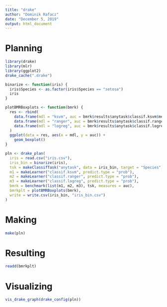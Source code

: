 ```yaml
---
title: "drake"
author: "Dominik Rafacz"
date: "December 5, 2019"
output: html_document
---
```


# Planning

```r
library(drake)
library(mlr)
library(ggplot2)
drake_cache(".drake")

binarize <- function(iris) {
  iris$Species <- as.factor(iris$Species == "setosa")
  iris
}

plotBMRBoxplots <- function(bmrk) {
  res <- rbind(
    data.frame(mdl = "ksvm", auc = bmrk$results$anytask$classif.ksvm$measures.test$auc),
    data.frame(mdl = "ranger", auc = bmrk$results$anytask$classif.ranger$measures.test$auc),
    data.frame(mdl = "logreg", auc = bmrk$results$anytask$classif.logreg$measures.test$auc)
  )
  ggplot(data = res, aes(x = mdl, y = auc)) +
    geom_boxplot()
}

pln <- drake_plan(
  iris = read.csv("iris.csv"),
  iris_bin = binarize(iris),
  tsk = makeClassifTask("anytask", data = iris_bin, target = "Species"),
  m1 = makeLearner("classif.ksvm", predict.type = "prob"),
  m2 = makeLearner("classif.ranger", predict.type = "prob"),
  m3 = makeLearner("classif.logreg", predict.type = "prob"),
  bmrk = benchmark(list(m1, m2, m3), tsk, measures = auc),
  bmrkplt = plotBMRBoxplots(bmrk),
  write = write.csv(iris_bin, "iris_bin.csv")
)
```

# Making

```r
make(pln)
```

# Resulting

```r
readd(bmrkplt)
```

# Visualizing
 
```r
vis_drake_graph(drake_config(pln))
```